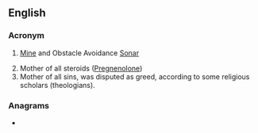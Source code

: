 {{also|moas}}
==English==

===Acronym===
{{rfc-header|Acronym}}
{{head|en|acronym}}

# {{lb|en|military}} [[Mine]] and Obstacle Avoidance [[Sonar]]
# Mother of all steroids ([[Pregnenolone]])
# Mother of all sins, was disputed as greed, according to some religious scholars (theologians).

===Anagrams===
* {{anagrams|en|-omas|Amos|Samo|SoMa|Soma|maos|omas|soam|soma}}